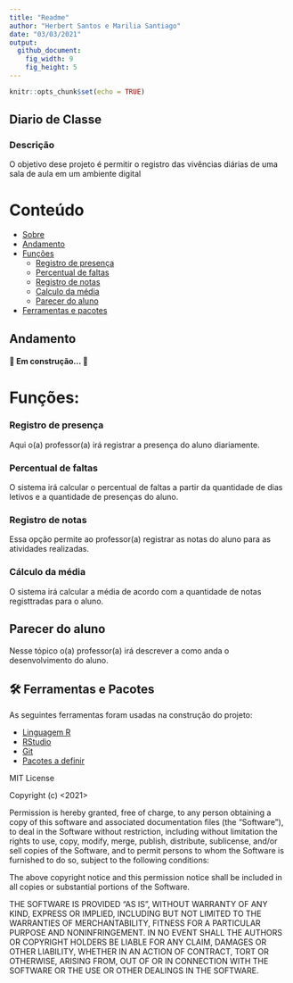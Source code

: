 ```yaml
---
title: "Readme"
author: "Herbert Santos e Marilia Santiago"
date: "03/03/2021"
output:
  github_document:
    fig_width: 9
    fig_height: 5
---
```


```r
knitr::opts_chunk$set(echo = TRUE)
```

## Diario de Classe

<h3 align="left" id ='Sobre'>Descrição</h3>
<p align="left">O objetivo dese projeto é permitir o registro das vivências diárias de uma sala de aula em um ambiente digital</p>

Conteúdo
=================
<!--ts-->
   * [Sobre](#Sobre)
   * [Andamento](#andamento)
   * [Funções](#funcoes)
      * [Registro de presença](#presenca)
      * [Percentual de faltas](#faltas)
      * [Registro de notas](#notas)
      * [Calculo da média](#media)
      * [Parecer do aluno](#parecer)
   * [Ferramentas e pacotes](#tecnologias)
<!--te-->

<h2 id='andamento'>Andamento</h2>
<h4 align="left"> 
	🚧  Em construção...  🚧
</h4>

<h1 id='funcoes'>Funções: </h1>

<h3 id='presenca'>Registro de presença </h3>
<p align="left">Aqui o(a) professor(a) irá registrar a presença do aluno diariamente.</p>

<h3 id='faltas'>Percentual de faltas</h3>
<p align="left">O sistema irá calcular o percentual de faltas a partir da quantidade de dias letivos e a quantidade de presenças do aluno.</p>

<h3 id='notas'>Registro de notas</h3>
<p align="left">Essa opção permite ao professor(a) registrar as notas do aluno para as atividades realizadas.</p>

<h3 id='media'>Cálculo da média</h3>
<p align="left">O sistema irá calcular a média de acordo com a quantidade de notas registtradas para o aluno.</p>

<h2 id='parecer'>Parecer do aluno</h2>
<p align="left">Nesse tópico o(a) professor(a) irá descrever a como anda o desenvolvimento do aluno.</p>

<h2 id='tecnologias'>🛠 Ferramentas e Pacotes</h2>

As seguintes ferramentas foram usadas na construção do projeto:

- [Linguagem R](https://www.r-project.org/)
- [RStudio](https://rstudio.com/)
- [Git](https://git-scm.com/)
- [Pacotes a definir]()

MIT License

Copyright (c) <2021> <Herbert Santos e Marília Santiago>

Permission is hereby granted, free of charge, to any person obtaining a copy
of this software and associated documentation files (the "Software"), to deal
in the Software without restriction, including without limitation the rights
to use, copy, modify, merge, publish, distribute, sublicense, and/or sell
copies of the Software, and to permit persons to whom the Software is
furnished to do so, subject to the following conditions:

The above copyright notice and this permission notice shall be included in all
copies or substantial portions of the Software.

THE SOFTWARE IS PROVIDED "AS IS", WITHOUT WARRANTY OF ANY KIND, EXPRESS OR
IMPLIED, INCLUDING BUT NOT LIMITED TO THE WARRANTIES OF MERCHANTABILITY,
FITNESS FOR A PARTICULAR PURPOSE AND NONINFRINGEMENT. IN NO EVENT SHALL THE
AUTHORS OR COPYRIGHT HOLDERS BE LIABLE FOR ANY CLAIM, DAMAGES OR OTHER
LIABILITY, WHETHER IN AN ACTION OF CONTRACT, TORT OR OTHERWISE, ARISING FROM,
OUT OF OR IN CONNECTION WITH THE SOFTWARE OR THE USE OR OTHER DEALINGS IN THE
SOFTWARE.
